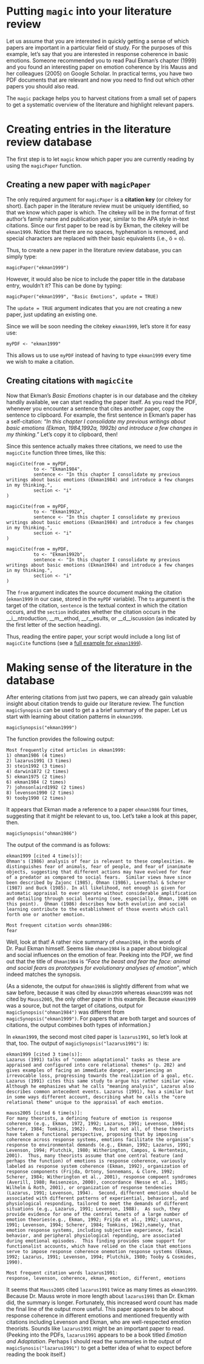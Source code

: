 # Putting `magic` into your literature review

Let us assume that you are interested in quickly getting a sense of which papers are important in a particular field of study. For the purposes of this example, let's say that you are interested in response coherence in basic emotions. Someone recommended you to read Paul Ekman's chapter (1999) and you found an interesting paper on emotion coherence by Iris Mauss and her colleagues (2005) on Google Scholar. In practical terms, you have two PDF documents that are relevant and now you need to find out which other papers you should also read.

The `magic` package helps you to harvest citations from a small set of papers to get a systematic overview  of the literature and highlight relevant papers.

# Creating entries in the literature review database
The first step is to let `magic` know which paper you are currently reading by using the `magicPaper` function.

## Creating a new paper with `magicPaper`
The only required argument for `magicPaper` is a __citation key__ (or citekey for short). Each paper in the literature review must be uniquely identified, so that we know which paper is which. The citekey will be in the format of first author's family name and publication year, similar to the APA style in-text citations. Since our first paper to be read is by Ekman, the citekey will be `ekman1999`. Notice that there are no spaces, hyphenation is removed, and special characters are replaced with their basic equivalents (i.e., ö = o).

Thus, to create a new paper in the literature review database, you can simply type:
```
magicPaper("ekman1999")
```

However, it would also be nice to include the paper title in the database entry, wouldn't it? This can be done by typing:
```
magicPaper("ekman1999", "Basic Emotions", update = TRUE)
```
The `update = TRUE` argument indicates that you are not creating a new paper, just updating an existing one.

Since we will be soon needing the citekey `ekman1999`, let's store it for easy use:
```
myPDF <- "ekman1999"
```
This allows us to use `myPDF` instead of having to type `ekman1999` every time we wish to make a citation.

## Creating citations with `magicCite`
Now that Ekman's _Basic Emotions_ chapter is in our database and the citekey handily available, we can start reading the paper itself. As you read the PDF, whenever you encounter a sentence that cites another paper, copy the sentence to clipboard. For example, the first sentence in Ekman's paper has a self-citation:
_"In this chapter I consolidate my previous writings about basic emotions (Ekman, 1984,1992a, 1992b) and introduce a few changes in my thinking."_ Let's copy it to clipboard, then!

Since this sentence actually makes three citations, we need to use the `magicCite` function three times, like this:
```
magicCite(from = myPDF, 
          to <- "Ekman1984",
          sentence <- "In this chapter I consolidate my previous writings about basic emotions (Ekman1984) and introduce a few changes in my thinking.",
          section <- "i"
)

magicCite(from = myPDF, 
          to <- "Ekman1992a",
          sentence <- "In this chapter I consolidate my previous writings about basic emotions (Ekman1984) and introduce a few changes in my thinking.",
          section <- "i"
)

magicCite(from = myPDF, 
          to <- "Ekman1992b",
          sentence <- "In this chapter I consolidate my previous writings about basic emotions (Ekman1984) and introduce a few changes in my thinking.",
          section <- "i"
)
```

The `from` argument indicates the source document making the citation (`ekman1999` in our case, stored in the `myPDF` variable). The `to` argument is the target of the citation, `sentence` is the textual context in which the citation occurs, and the `section` indicates whether the citation occurs in the __i__ntroduction, __m__ethod, __r__esults, or __d__iscussion (as indicated by the first letter of the section heading).

Thus, reading the entire paper, your script would include a long list of `magicCite` functions (see a [full example for `ekman1999`](https://github.com/vanderlowe/magic/blob/master/inst/examples/ekman1999.R)).

# Making sense of the literature in the database

After entering citations from just two papers, we can already gain valuable insight about citation trends to guide our literature review. The function `magicSynopsis` can be used to get a a brief summary of the paper. Let us start with learning about citation patterns in `ekman1999`. 
```
magicSynopsis("ekman1999")
```

The function provides the following output:
```
Most frequently cited articles in ekman1999:
1) ohman1986 (4 times)
2) lazarus1991 (3 times)
3) stein1992 (3 times)
4) darwin1872 (2 times)
5) ekman1975 (2 times)
6) ekman1984 (2 times)
7) johnsonlaird1992 (2 times)
8) levenson1990 (2 times)
9) tooby1990 (2 times)
```
It appears that Ekman made a reference to a paper `ohman1986` four times, suggesting that it might be relevant to us, too. Let's take a look at this paper, then.
```
magicSynopsis("ohman1986")
```
The output of the command is as follows:
```
ekman1999 [cited 4 time(s)]:
Ohman's (1986) analysis of fear is relevant to these complexities. He distinguishes fear of animals, fear of people, and fear of inanimate objects, suggesting that different actions may have evolved for fear of a predator as compared to social fears.  Similar views have since been described by Zajonc (1985), Öhman (1986), Leventhal & Scherer (1987) and Buck (1985). In all likelihood, not enough is given for automatic appraisal to ever operate without considerable amplification and detailing through social learning (see, especially, Öhman, 1986 on this point).  Öhman (1986) describes how both evolution and social learning contribute to the establishment of those events which call forth one or another emotion.

Most frequent citation words ohman1986:
fear 
```
Well, look at that! A rather nice summary of `ohman1984`, in the words of Dr. Paul Ekman himself. Seems like `ohman1984` is a paper about biological and social influences on the emotion of fear. Peeking into the PDF, we find out that the title of `Ohman1984` is _"Face the beast and fear the face: animal and social fears as prototypes for evolutionary analyses of emotion"_, which indeed matches the synopsis.

(As a sidenote, the output for `ohman1986` is slightly different from what we saw before, because it was cited by `ekman1999` whereas `ekman1999` was not cited by `Mauss2005`, the only other paper in this example. Because `ekman1999` was a source, but not the target of citations, output for `magicSynopsis("ohman1984")` was different from `magicSynopsis("ekman1999")`. For papers that are both target and sources of citations, the output combines both types of information.)

In `ekman1999`, the second most cited paper is `lazarus1991`, so let's look at that, too. The output of `magicSynopsis("lazarus1991")` is:
```
ekman1999 [cited 3 time(s)]:
Lazarus (1991) talks of "common adaptational" tasks as these are appraised and configured into core relational themes" (p. 202) and gives examples of facing an immediate danger, experiencing an irrevocable loss, progressing towards the realization of a goal, etc. Lazarus (1991) cites this same study to argue his rather similar view. Although he emphasizes what he calls "meaning analysis", Lazarus also describes common antecedent events. Lazarus (1991), has a similar but in some ways different account, describing what he calls the "core relational theme" unique to the appraisal of each emotion.

mauss2005 [cited 6 time(s)]:
For many theorists, a defining feature of emotion is response coherence (e.g., Ekman, 1972, 1992; Lazarus, 1991; Levenson, 1994; Scherer, 1984; Tomkins, 1962).  Most, but not all, of these theorists have taken a functional perspective, proposing that by imposing coherence across response systems, emotions facilitate the organism’s response to environmental demands (e.g., Ekman, 1992; Lazarus, 1991; Levenson, 1994; Plutchik, 1980; Witherington, Campos, & Hertentein, 2001).  Thus, many theorists assume that one central feature (and perhaps the function) of emotions is response coherence, variously labeled as response system coherence (Ekman, 1992), organization of response components (Frijda, Ortony, Sonnemans, & Clore, 1992; Scherer, 1984; Witherington et al., 2001), response compoent syndromes (Averill, 1980; Reisenzein, 2000), concordance (Nesse et al., 1985; Wilhelm & Roth, 2001), or organization of response tendencies (Lazarus, 1991; Levenson, 1994).  Second, different emotions should be associated with different patterns of experiential, behavioral, and physiological responding, tailored to meet the demands of different situations (e.g., Lazarus, 1991; Levenson, 1988).  As such, they provide evidence for one of the central tenets of a large number of emotion theories(e.g., Ekman, 1992; Frijda et al., 1992; Lazarus, 1991; Levenson, 1994; Scherer, 1984; Tomkins, 1962),namely, that emotion response systems, including subjective experience, facial behavior, and peripheral physiological reponding, are associated during emotional episodes.  This finding provides some support for functionalist accounts, which have relied on the claim that emotions serve to impose response coherence onemotion response systems (Ekman, 1992; Lazarus, 1991; Levenson, 1994; Plutchik, 1980; Tooby & Cosmides, 1990). 

Most frequent citation words lazarus1991:
response, levenson, coherence, ekman, emotion, different, emotions 
```
It seems that `Mauss2005` cited `lazarus1991` twice as many times as `ekman1999`. Because Dr. Mauss wrote in more length about `lazarus1991` than Dr. Ekman did, the summary is longer. Fortunately, this increased word count has made the final line of the output more useful. This paper appears to be about response coherence in different emotions and mentioned frequently with citations including Levenson and Ekman, who are well-respected emotion theorists. Sounds like `lazarus1991` might be an important paper to read. (Peeking into the PDFs, `lazarus1991` appears to be a book titled _Emotion and Adaptation_. Perhaps I should read the summaries in the output of `magicSynosis("lazarus1991")` to get a better idea of what to expect before reading the book itself.)







